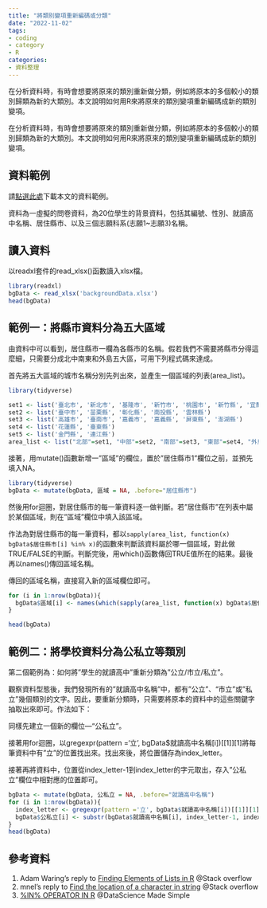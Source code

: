 ```yaml
---
title: "將類別變項重新編碼或分類"
date: "2022-11-02"
tags:
- coding
- category
- R
categories:
- 資料整理
---
```


在分析資料時，有時會想要將原來的類別重新做分類，例如將原本的多個較小的類別歸類為新的大類別。本文說明如何用R來將原來的類別變項重新編碼成新的類別變項。

<!--more-->

在分析資料時，有時會想要將原來的類別重新做分類，例如將原本的多個較小的類別歸類為新的大類別。本文說明如何用R來將原來的類別變項重新編碼成新的類別變項。

## 資料範例

請[點選此處](https://docs.google.com/spreadsheets/d/10syL_q-Y7UqwrAWSlBUV7zwClpLMtYNj/edit?usp=sharing&ouid=102534642616283273245&rtpof=true&sd=true)下載本文的資料範例。

資料為一虛擬的問卷資料，為20位學生的背景資料，包括其編號、性別、就讀高中名稱、居住縣市、以及三個志願科系(志願1~志願3)名稱。

## 讀入資料

以readxl套件的read_xlsx()函數讀入xlsx檔。

```R
library(readxl)
bgData <- read_xlsx('backgroundData.xlsx')
head(bgData)
```

## 範例一：將縣市資料分為五大區域

由資料中可以看到，居住縣市一欄為各縣市的名稱。假若我們不需要將縣市分得這麼細，只需要分成北中南東和外島五大區，可用下列程式碼來達成。

首先將五大區域的城市名稱分別先列出來，並產生一個區域的列表(area_list)。


```R
library(tidyverse)

set1 <- list('臺北市', '新北市', '基隆市', '新竹市', '桃園市', '新竹縣', '宜蘭縣')
set2 <- list('臺中市', '苗栗縣', '彰化縣', '南投縣', '雲林縣')
set3 <- list('高雄市', '臺南市', '嘉義市', '嘉義縣', '屏東縣', '澎湖縣')
set4 <- list('花蓮縣', '臺東縣')
set5 <- list('金門縣', '連江縣')
area_list <- list("北部"=set1, "中部"=set2, "南部"=set3, "東部"=set4, "外島"=set5)
```

接著，用mutate()函數新增一"區域"的欄位，置於"居住縣市1"欄位之前，並預先填入NA。

```R
library(tidyverse)
bgData <- mutate(bgData, 區域 = NA, .before="居住縣市")
```

然後用for迴圈，對居住縣市的每一筆資料逐一做判斷。若"居住縣市"在列表中屬於某個區域，則在"區域"欄位中填入該區域。

作法為對居住縣市的每一筆資料，都以```sapply(area_list, function(x) bgData$居住縣市[i] %in% x)```的函數來判斷該資料屬於哪一個區域，對此做TRUE/FALSE的判斷。判斷完後，用which()函數傳回TRUE值所在的結果。最後再以names()傳回區域名稱。

傳回的區域名稱，直接寫入新的區域欄位即可。

```R
for (i in 1:nrow(bgData)){
  bgData$區域[i] <- names(which(sapply(area_list, function(x) bgData$居住縣市[i] %in% x)))
}

head(bgData)
```

## 範例二：將學校資料分為公私立等類別

第二個範例為：如何將"學生的就讀高中"重新分類為"公立/市立/私立"。

觀察資料型態後，我們發現所有的"就讀高中名稱"中，都有"公立"、"市立"或"私立"幾個類別的文字。因此，要重新分類時，只需要將原本的資料中的這些關鍵字抽取出來即可。作法如下：

同樣先建立一個新的欄位—"公私立"。

接著用for迴圈，以gregexpr(pattern ='立', bgData$就讀高中名稱[i])[[1]][1]將每筆資料中有"立"的位置找出來。找出來後，將位置儲存為index_letter。

接著再將資料中，位置從index_letter-1到index_letter的字元取出，存入"公私立"欄位中相對應的位置即可。

```R
bgData <- mutate(bgData, 公私立 = NA, .before="就讀高中名稱")
for (i in 1:nrow(bgData)){
  index_letter <- gregexpr(pattern ='立', bgData$就讀高中名稱[i])[[1]][1]
  bgData$公私立[i] <- substr(bgData$就讀高中名稱[i], index_letter-1, index_letter)
}
head(bgData)
```

## 參考資料

1. Adam Waring's reply to [Finding Elements of Lists in R](https://stackoverflow.com/questions/17358289/finding-elements-of-lists-in-r) @Stack overflow
2. mnel's reply to [Find the location of a character in string](https://stackoverflow.com/questions/14249562/find-the-location-of-a-character-in-string) @Stack overflow
3. [%IN% OPERATOR IN R](https://www.datasciencemadesimple.com/in-operator-in-r/) @DataScience Made Simple